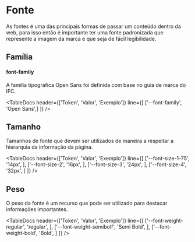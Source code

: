 
<Meta title="Tokens/Font" />

# Fonte

As fontes é uma das principais formas de passar um conteúdo dentro da web, para isso então é importante
ter uma fonte padronizada que represente a imagem da marca e que seja de fácil legibilidade.

## Família

#### font-family

A família tipográfica Open Sans foi definida com base no guia de marca do IFC.

<TableDocs
    header={['Token', 'Valor', 'Exemplo']}
    line={[
        ['--font-family', 'Open Sans',<FontFamilyDocs />]
    ]}
/>

## Tamanho

Tamanhos de fonte que devem ser utilizados de maneira a respeitar a hierarquia da  informação da página.

<TableDocs
    header={['Token', 'Valor', 'Exemplo']}
    line={[
        ['--font-size-1-75', '14px', <FontSizeDocs size="--font-size-1-75" />],
        ['--font-size-2', '16px', <FontSizeDocs size="--font-size-2" />],
        ['--font-size-3', '24px', <FontSizeDocs size="--font-size-3" />],
        ['--font-size-4', '32px', <FontSizeDocs size="--font-size-4" />]
    ]}
/>

## Peso

O peso da fonte é um recurso que pode ser utilizado para destacar informações importantes.

<TableDocs
    header={['Token', 'Valor', 'Exemplo']}
    line={[
        ['--font-weight-regular', 'regular', <FontWeightDocs weight="--font-weight-regular" />],
        ['--font-weight-semibolf', 'Semi Bold', <FontWeightDocs weight="--font-weight-semibold" />],
        ['--font-weight-bold', 'Bold', <FontWeightDocs weight="--font-weight-bold" />]
    ]}
/>